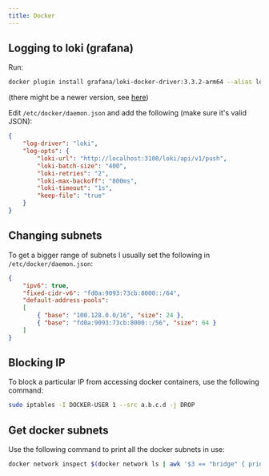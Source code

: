 ```yaml
---
title: Docker
---
```


## Logging to loki (grafana)

Run:
```bash
docker plugin install grafana/loki-docker-driver:3.3.2-arm64 --alias loki
```

(there might be a newer version, see [here](https://grafana.com/docs/loki/latest/send-data/docker-driver/#install-the-docker-driver-client))

Edit `/etc/docker/daemon.json` and add the following (make sure it's valid JSON):
```json
{
    "log-driver": "loki",
    "log-opts": {
        "loki-url": "http://localhost:3100/loki/api/v1/push",
        "loki-batch-size": "400",
        "loki-retries": "2",
        "loki-max-backoff": "800ms",
        "loki-timeout": "1s",
        "keep-file": "true"
    }
}
```

## Changing subnets

To get a bigger range of subnets I usually set the following in `/etc/docker/daemon.json`:

```json
{
    "ipv6": true,
    "fixed-cidr-v6": "fd0a:9093:73cb:8000::/64",
    "default-address-pools":
    [
        { "base": "100.128.0.0/16", "size": 24 },
        { "base": "fd0a:9093:73cb:8000::/56", "size": 64 }
    ]
}
```

## Blocking IP

To block a particular IP from accessing docker containers, use the following command:

```bash
sudo iptables -I DOCKER-USER 1 --src a.b.c.d -j DROP
```

## Get docker subnets

Use the following command to print all the docker subnets in use:

```bash
docker network inspect $(docker network ls | awk '$3 == "bridge" { print $1}') | jq -r '.[] | .Name + " " + .IPAM.Config[0].Subnet' -
```
